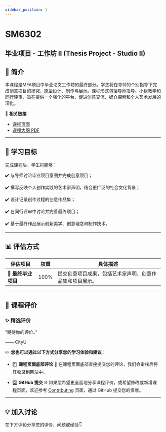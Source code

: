 ```yaml
---
sidebar_position: 1
---
```


# SM6302
## 毕业项目 - 工作坊 II (Thesis Project - Studio II)

## **📘 简介**
本课程是MFA项目中毕业论文工作坊的最终部分。学生将在导师的个别指导下完成创意项目的研究、原型设计、制作与展示。课程形式包括导师指导、小组教学和同行评审，旨在提供一个强化的平台，促进创意交流、媒介探索和个人艺术发展的深化。

🔗 **相关链接**
- [课程页面](https://www.cityu.edu.hk/catalogue/pg/202425/course/SM6302.htm)
- [课程大纲 PDF](https://www.cityu.edu.hk/catalogue/pg/202425/course/SM6302.pdf)

---

## **🎯 学习目标**

完成课程后，学生将能够：

✔️ 与导师讨论毕业项目意图并完成创意项目；

✔️ 撰写反映个人创作实践的艺术家声明，结合更广泛的社会文化背景；

✔️ 设计记录创作过程的创意作品集；

✔️ 在同行评审中讨论并完善最终项目；

✔️ 基于最终作品展示创新美学、创意理念和制作技术。

---

## **📊 评估方式**

| **评估项目**          | **权重** | **具体描述**                                                                                       |
|----------------------|---------|---------------------------------------------------------------------------------------------------|
| **📂 最终毕业项目**    | 100%     | 提交创意项目成果，包括艺术家声明、创意作品集和项目展示。                                               |

---

## **💬 课程评价**

### ✨ **精选评价**
<div className={commentStyles.commentBox}>
    <p className={commentStyles.commentText}>
        “期待你的评价。”
    </p>
    <p className={commentStyles.commentAuthor}>—— CityU</p>
</div>

✏️ **您也可以通过以下方式分享您的学习体验和建议：**

- 1️⃣ **课程页面底部评论**
💬 在课程页面底部直接提交您的评论，我们会审核后将其收录到网站中。

- 2️⃣ **GitHub 提交**
🌐 如果您希望更全面地分享课程评价，或希望修改或新增课程页面，欢迎参考 [Contributing](https://penjc.github.io/cityU-navigator/contributing) 页面，通过 GitHub 提交您的贡献。

---

## **💡 加入讨论**

在下方评论分享您的评价、问题或经验👇
<Utterances />